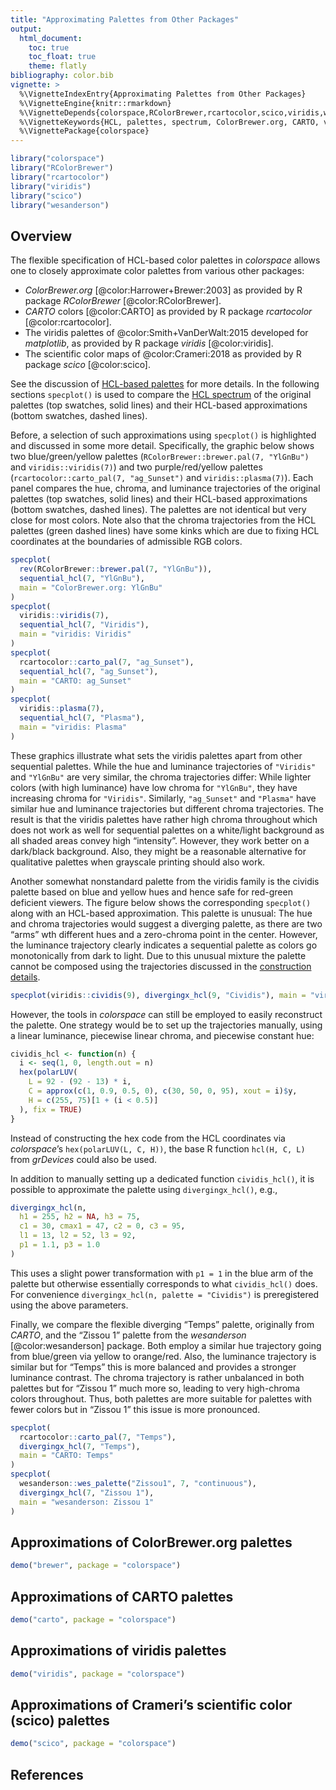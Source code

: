 ```yaml
---
title: "Approximating Palettes from Other Packages"
output:
  html_document:
    toc: true
    toc_float: true
    theme: flatly
bibliography: color.bib
vignette: >
  %\VignetteIndexEntry{Approximating Palettes from Other Packages}
  %\VignetteEngine{knitr::rmarkdown}
  %\VignetteDepends{colorspace,RColorBrewer,rcartocolor,scico,viridis,wesanderson}
  %\VignetteKeywords{HCL, palettes, spectrum, ColorBrewer.org, CARTO, viridis}
  %\VignettePackage{colorspace}
---
```


```r
library("colorspace")
library("RColorBrewer")
library("rcartocolor")
library("viridis")
library("scico")
library("wesanderson")
```

## Overview

The flexible specification of HCL-based color palettes in _colorspace_ allows
one to closely approximate color palettes from various other packages:

* _ColorBrewer.org_ [@color:Harrower+Brewer:2003] as provided by R package _RColorBrewer_ [@color:RColorBrewer].
* _CARTO_ colors [@color:CARTO] as provided by R package _rcartocolor_ [@color:rcartocolor].
* The viridis palettes of @color:Smith+VanDerWalt:2015 developed for _matplotlib_,
  as provided by R package _viridis_ [@color:viridis].
* The scientific color maps of @color:Crameri:2018 as provided by R package _scico_ [@color:scico].

See the discussion of [HCL-based palettes](hcl_palettes.html) for more details. In the
following sections `specplot()` is used to compare the [HCL spectrum](palette_visualization.html#hcl-and-rgb-spectrum)
of the original palettes (top swatches, solid lines) and their HCL-based approximations (bottom swatches, dashed lines).

Before, a selection of such approximations using `specplot()` is highlighted and discussed in some more detail.
Specifically, the graphic below shows two blue/green/yellow palettes (`RColorBrewer::brewer.pal(7, "YlGnBu")`
and `viridis::viridis(7)`) and two purple/red/yellow palettes (`rcartocolor::carto_pal(7, "ag_Sunset")` and `viridis::plasma(7)`).
Each panel compares the hue, chroma, and luminance trajectories
of the original palettes (top swatches, solid lines) and their HCL-based approximations (bottom swatches, dashed lines).
The palettes are not identical but very close for most colors. Note also that the chroma trajectories from the HCL
palettes (green dashed lines) have some kinks which are due to fixing HCL coordinates at the boundaries of
admissible RGB colors.

```r
specplot(
  rev(RColorBrewer::brewer.pal(7, "YlGnBu")),
  sequential_hcl(7, "YlGnBu"),
  main = "ColorBrewer.org: YlGnBu"
)
specplot(
  viridis::viridis(7),
  sequential_hcl(7, "Viridis"),
  main = "viridis: Viridis"
)
specplot(
  rcartocolor::carto_pal(7, "ag_Sunset"),
  sequential_hcl(7, "ag_Sunset"),
  main = "CARTO: ag_Sunset"
)
specplot(
  viridis::plasma(7),
  sequential_hcl(7, "Plasma"),
  main = "viridis: Plasma"
)
```

These graphics illustrate what sets the viridis palettes apart from
other sequential palettes. While the hue and luminance trajectories of `"Viridis"` and `"YlGnBu"` are very similar,
the chroma trajectories differ: While lighter colors (with high luminance) have low chroma for `"YlGnBu"`, they have
increasing chroma for `"Viridis"`. Similarly, `"ag_Sunset"` and `"Plasma"` have similar hue and luminance trajectories
but different chroma trajectories. The result is that the viridis palettes have rather high chroma throughout which
does not work as well for sequential palettes on a white/light background as all shaded areas convey high "intensity".
However, they work better on a dark/black background. Also, they might be a reasonable
alternative for qualitative palettes when grayscale printing should also work.

Another somewhat nonstandard palette from the viridis family is the
cividis palette based on blue and yellow hues and hence safe for red-green deficient viewers.
The figure below shows the corresponding `specplot()` along with an HCL-based approximation.
This palette is unusual: The hue and chroma trajectories would suggest a diverging palette,
as there are two "arms" wth different hues and a zero-chroma point in the center. However,
the luminance trajectory clearly indicates a sequential palette as colors go monotonically from
dark to light. Due to this unusual mixture the palette cannot be composed using the trajectories
discussed in the [construction details](hcl_palettes.html#construction-details).

```r
specplot(viridis::cividis(9), divergingx_hcl(9, "Cividis"), main = "viridis: Cividis")
```

However, the tools in _colorspace_ can still be employed to easily reconstruct the palette.
One strategy would be to set up the trajectories manually, using a linear luminance, piecewise
linear chroma, and piecewise constant hue:

```r
cividis_hcl <- function(n) {
  i <- seq(1, 0, length.out = n)
  hex(polarLUV(
    L = 92 - (92 - 13) * i,
    C = approx(c(1, 0.9, 0.5, 0), c(30, 50, 0, 95), xout = i)$y,
    H = c(255, 75)[1 + (i < 0.5)]
  ), fix = TRUE)
}
```

Instead of constructing the hex code from the HCL coordinates via _colorspace_'s `hex(polarLUV(L, C, H))`,
the base R function `hcl(H, C, L)` from _grDevices_ could also be used.

In addition to manually setting up a dedicated function `cividis_hcl()`, it is possible to approximate the
palette using `divergingx_hcl()`, e.g.,

```r
divergingx_hcl(n,
  h1 = 255, h2 = NA, h3 = 75,
  c1 = 30, cmax1 = 47, c2 = 0, c3 = 95,
  l1 = 13, l2 = 52, l3 = 92,
  p1 = 1.1, p3 = 1.0
)
```

This uses a slight power transformation with `p1 = 1` in the blue arm of the palette but otherwise essentially
corresponds to what `cividis_hcl()` does. For convenience `divergingx_hcl(n, palette = "Cividis")` is preregistered
using the above parameters.

Finally, we compare the flexible diverging "Temps" palette, originally from _CARTO_, and the "Zissou 1" palette
from the _wesanderson_ [@color:wesanderson] package. Both employ a similar hue trajectory going from blue/green
via yellow to orange/red. Also, the luminance trajectory is similar but for "Temps" this is more balanced and
provides a stronger luminance contrast. The chroma trajectory is rather unbalanced in both palettes but for
"Zissou 1" much more so, leading to very high-chroma colors throughout. Thus, both palettes are more suitable
for palettes with fewer colors but in "Zissou 1" this issue is more pronounced.

```r
specplot(
  rcartocolor::carto_pal(7, "Temps"),
  divergingx_hcl(7, "Temps"),
  main = "CARTO: Temps"
)
specplot(
  wesanderson::wes_palette("Zissou1", 7, "continuous"),
  divergingx_hcl(7, "Zissou 1"),
  main = "wesanderson: Zissou 1"
)
```



## Approximations of ColorBrewer.org palettes

```r
demo("brewer", package = "colorspace")
```


## Approximations of CARTO palettes

```r
demo("carto", package = "colorspace")
```


## Approximations of viridis palettes

```r
demo("viridis", package = "colorspace")
```


## Approximations of Crameri's scientific color (scico) palettes

```r
demo("scico", package = "colorspace")
```


## References
